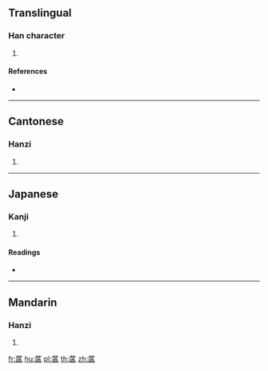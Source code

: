 {{character info/new}}
==Translingual==

===Han character===
{{Han char|rn=140|rad=艸|as=11|sn=17|four=44716|canj=TSRR|ids=⿱艹區}}

# {{defn|Han|sort=艸11}}

====References====
* {{Han ref|kx=1052.250|dkj=31730|hdz=53276.100|uh=84F2|ud=34034|bh=E75F|bd=59231}}

----

==Cantonese==

===Hanzi===
{{yue-hanzi|jyut=[[hau1]], [[jau1]]|y=hau1, yau1}}

# {{defn|lang=yue|sort=艸11}}

----

==Japanese==

===Kanji===
{{ja-kanji|grade=|rs=艸11}}

# {{defn|lang=ja|sort=艸11}}

====Readings====
* {{ja-readings|on=[[きゅう]] (kyū), [[く]] (ku), [[しゅ]] (shu), [[う]] (u)|kun=[[ぬなわ]] (nunawa)|nanori=}}

----

==Mandarin==

===Hanzi===
{{cmn-hanzi|pin=[[qiū]] ([[qiu1]])|wg=ch'iu<sup>1</sup>}}

# {{defn|lang=cmn|sort=艸11}}

[[fr:蓲]]
[[hu:蓲]]
[[pl:蓲]]
[[th:蓲]]
[[zh:蓲]]